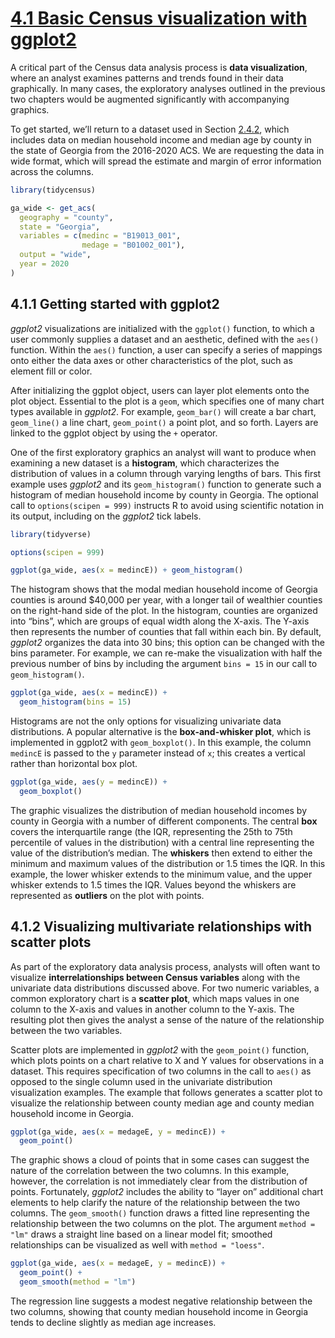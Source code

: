 # [4.1 Basic Census visualization with ggplot2](https://walker-data.com/census-r/exploring-us-census-data-with-visualization.html)

A critical part of the Census data analysis process is __data visualization__, 
where an analyst examines patterns and trends found in their data graphically. 
In many cases, the exploratory analyses outlined in the previous two chapters 
would be augmented significantly with accompanying graphics.

To get started, we’ll return to a dataset used in Section [2.4.2](https://walker-data.com/census-r/an-introduction-to-tidycensus.html#renaming-variable-ids), 
which includes data on median household income and median age by county in the 
state of Georgia from the 2016-2020 ACS. We are requesting the data in wide format, 
which will spread the estimate and margin of error information across the columns.

```r
library(tidycensus)

ga_wide <- get_acs(
  geography = "county",
  state = "Georgia",
  variables = c(medinc = "B19013_001",
                medage = "B01002_001"),
  output = "wide",
  year = 2020
)

```

## 4.1.1 Getting started with ggplot2

*ggplot2* visualizations are initialized with the `ggplot()` function, 
to which a user commonly supplies a dataset and an aesthetic, 
defined with the `aes()` function. Within the `aes()` function, 
a user can specify a series of mappings onto either the data axes or 
other characteristics of the plot, such as element fill or color.

After initializing the ggplot object, users can layer plot elements onto the plot object. 
Essential to the plot is a `geom`, which specifies one of many chart types available in *ggplot2*. 
For example, `geom_bar()` will create a bar chart, `geom_line()` a line chart, 
`geom_point()` a point plot, and so forth. 
Layers are linked to the ggplot object by using the `+` operator.

One of the first exploratory graphics an analyst will want to produce when 
examining a new dataset is a __histogram__, which characterizes the distribution of 
values in a column through varying lengths of bars. 
This first example uses *ggplot2* and its `geom_histogram()` function to generate 
such a histogram of median household income by county in Georgia. 
The optional call to `options(scipen = 999)` instructs R to avoid using scientific 
notation in its output, including on the *ggplot2* tick labels.

```r
library(tidyverse)

options(scipen = 999)

ggplot(ga_wide, aes(x = medincE)) + geom_histogram()
```

The histogram shows that the modal median household income of Georgia counties 
is around $40,000 per year, with a longer tail of wealthier counties on the 
right-hand side of the plot. In the histogram, counties are organized into “bins”, 
which are groups of equal width along the X-axis. The Y-axis then represents the 
number of counties that fall within each bin. By default, *ggplot2* organizes the 
data into 30 bins; this option can be changed with the bins parameter. 
For example, we can re-make the visualization with half the previous number of 
bins by including the argument `bins = 15` in our call to `geom_histogram()`.

```r
ggplot(ga_wide, aes(x = medincE)) +
  geom_histogram(bins = 15)
```

Histograms are not the only options for visualizing univariate data distributions. 
A popular alternative is the __box-and-whisker plot__, which is implemented in 
ggplot2 with `geom_boxplot()`. In this example, the column `medincE` is passed to 
the `y` parameter instead of `x`; this creates a vertical rather than horizontal box plot.

```r
ggplot(ga_wide, aes(y = medincE)) +
  geom_boxplot()
```

The graphic visualizes the distribution of median household incomes by county in 
Georgia with a number of different components. The central __box__ covers the 
interquartile range (the IQR, representing the 25th to 75th percentile of values 
in the distribution) with a central line representing the value of the 
distribution’s median. The __whiskers__ then extend to either the minimum and 
maximum values of the distribution or 1.5 times the IQR. In this example, 
the lower whisker extends to the minimum value, and the upper whisker extends to 
1.5 times the IQR. Values beyond the whiskers are represented as __outliers__ on the 
plot with points.

## 4.1.2 Visualizing multivariate relationships with scatter plots

As part of the exploratory data analysis process, analysts will often want to 
visualize __interrelationships between Census variables__ along with the univariate 
data distributions discussed above. For two numeric variables, a common 
exploratory chart is a __scatter plot__, which maps values in one column to the 
X-axis and values in another column to the Y-axis. The resulting plot then gives 
the analyst a sense of the nature of the relationship between the two variables.

Scatter plots are implemented in *ggplot2* with the `geom_point()` function, 
which plots points on a chart relative to X and Y values for observations in a dataset. 
This requires specification of two columns in the call to `aes()` as opposed to 
the single column used in the univariate distribution visualization examples. 
The example that follows generates a scatter plot to visualize the relationship 
between county median age and county median household income in Georgia.

```r
ggplot(ga_wide, aes(x = medageE, y = medincE)) +
  geom_point()
```

The graphic shows a cloud of points that in some cases can suggest the nature of 
the correlation between the two columns. In this example, however, the 
correlation is not immediately clear from the distribution of points. 
Fortunately, *ggplot2* includes the ability to “layer on” additional chart 
elements to help clarify the nature of the relationship between the two columns. 
The `geom_smooth()` function draws a fitted line representing the relationship 
between the two columns on the plot. The argument `method = "lm"` draws a straight 
line based on a linear model fit; smoothed relationships can be visualized as 
well with `method = "loess"`.

```r
ggplot(ga_wide, aes(x = medageE, y = medincE)) +
  geom_point() +
  geom_smooth(method = "lm")
```

The regression line suggests a modest negative relationship between the two columns, 
showing that county median household income in Georgia tends to decline slightly as median age increases.




















